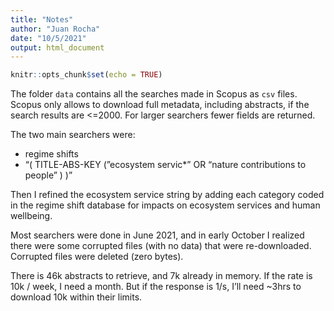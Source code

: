 ```yaml
---
title: "Notes"
author: "Juan Rocha"
date: "10/5/2021"
output: html_document
---
```


```r
knitr::opts_chunk$set(echo = TRUE)
```

The folder `data` contains all the searches made in Scopus as `csv` files. Scopus only allows to download full metadata, including abstracts, if the search results are <=2000. For larger searchers fewer fields are returned.

The two main searchers were:

- regime shifts
- "( TITLE-ABS-KEY ( "ecosystem servic*"  OR  "nature contributions to people" ) )"

Then I refined the ecosystem service string by adding each category coded in the regime shift database for impacts on ecosystem services and human wellbeing.

Most searchers were done in June 2021, and in early October I realized there were some corrupted files (with no data) that were re-downloaded. Corrupted files were deleted (zero bytes).

There is 46k abstracts to retrieve, and 7k already in memory. If the rate is 10k / week, I need a month. But if the response is 1/s, I'll need ~3hrs to download 10k within their limits.

